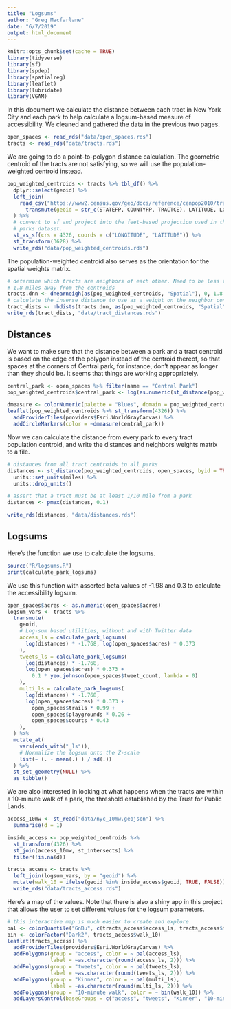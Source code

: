 ```yaml
---
title: "Logsums"
author: "Greg Macfarlane"
date: "6/7/2019"
output: html_document
---
```


```r
knitr::opts_chunk$set(cache = TRUE)
library(tidyverse)
library(sf)
library(spdep)
library(spatialreg)
library(leaflet)
library(lubridate)
library(VGAM)
```

In this document we calculate the distance between each tract in New York City 
and each park to help calculate a logsum-based measure of accessibility. We 
cleaned and gathered the data in the previous two pages.

```r
open_spaces <- read_rds("data/open_spaces.rds")
tracts <- read_rds("data/tracts.rds")
```

We are going to do a point-to-polygon distance calculation. The geometric centroid
of the tracts are not satisfying, so we will use the population-weighted centroid
instead.

```r
pop_weighted_centroids <- tracts %>% tbl_df() %>%
  dplyr::select(geoid) %>%
  left_join(
    read_csv("https://www2.census.gov/geo/docs/reference/cenpop2010/tract/CenPop2010_Mean_TR36.txt") %>%
      transmute(geoid = str_c(STATEFP, COUNTYFP, TRACTCE), LATITUDE, LONGITUDE)
  ) %>%
  # convert to sf and project into the feet-based projection used in the
  # parks dataset.
  st_as_sf(crs = 4326, coords = c("LONGITUDE", "LATITUDE")) %>%
  st_transform(3628) %>%
  write_rds("data/pop_weighted_centroids.rds")

```

The population-weighted centroid also serves as the orientation for the spatial
weights matrix.

```r
# determine which tracts are neighbors of each other. Need to be less than
# 1.8 miles away from the centroids
tracts.dnn <- dnearneigh(as(pop_weighted_centroids, "Spatial"), 0, 1.8 * 5280)
# calculate the inverse distance to use as a weight on the neighbor connection
tract_dists <- nbdists(tracts.dnn, as(pop_weighted_centroids, "Spatial"))
write_rds(tract_dists, "data/tract_distances.rds")
```




## Distances
We want to make sure that the distance between a park and a tract centroid is
based on the edge of the polygon instead of the centroid thereof, so that spaces
at the corners of Central park, for instance, don't appear as longer than they should be.
It seems that things are working appropriately.

```r
central_park <- open_spaces %>% filter(name == "Central Park")
pop_weighted_centroids$central_park <- log(as.numeric(st_distance(pop_weighted_centroids, central_park)))

dmeasure <- colorNumeric(palette = "Blues", domain = pop_weighted_centroids$central_park)
leaflet(pop_weighted_centroids %>% st_transform(4326)) %>%
  addProviderTiles(providers$Esri.WorldGrayCanvas) %>%
  addCircleMarkers(color = ~dmeasure(central_park))
```

Now we can calculate the distance from every park to every tract population
centroid, and write the distances and neighbors weights matrix to a file.
```r
# distances from all tract centroids to all parks
distances <- st_distance(pop_weighted_centroids, open_spaces, byid = TRUE) %>%
  units::set_units(miles) %>%
  units::drop_units()

# assert that a tract must be at least 1/10 mile from a park
distances <- pmax(distances, 0.1)

write_rds(distances, "data/distances.rds")
```




## Logsums

Here's the function we use to calculate the logsums. 
```r
source("R/logsums.R")
print(calculate_park_logsums)
```

We use this function with asserted beta values of -1.98 and 0.3 to calculate the
accessibility logsum.
```r
open_spaces$acres <- as.numeric(open_spaces$acres)
logsum_vars <- tracts %>%
  transmute(
    geoid, 
    # Log-sum based utilities, without and with Twitter data
    access_ls = calculate_park_logsums(
      log(distances) * -1.768, log(open_spaces$acres) * 0.373
    ),
    tweets_ls = calculate_park_logsums(
      log(distances) * -1.768, 
      log(open_spaces$acres) * 0.373 + 
        0.1 * yeo.johnson(open_spaces$tweet_count, lambda = 0)
    ),
    multi_ls = calculate_park_logsums(
      log(distances) * -1.768, 
      log(open_spaces$acres) * 0.373 + 
        open_spaces$trails * 0.99 + 
        open_spaces$playgrounds * 0.26 + 
        open_spaces$courts * 0.43
    ),
  ) %>%
  mutate_at(
    vars(ends_with("_ls")),
    # Normalize the logsum onto the Z-scale
    list(~ (. - mean(.) ) / sd(.))
  ) %>%
  st_set_geometry(NULL) %>%
  as_tibble()
```

We are also interested in looking at what happens when the tracts are within a 
10-minute walk of a park, the threshold established by the Trust for Public Lands.
```r
access_10mw <- st_read("data/nyc_10mw.geojson") %>%
  summarise(d = 1)

inside_access <- pop_weighted_centroids %>%
  st_transform(4326) %>%
  st_join(access_10mw, st_intersects) %>%
  filter(!is.na(d))

tracts_access <- tracts %>%
  left_join(logsum_vars, by = "geoid") %>%
  mutate(walk_10 = ifelse(geoid %in% inside_access$geoid, TRUE, FALSE)) %>%
  write_rds("data/tracts_access.rds")
```

Here's a map of the values. Note that there is also a shiny app in this project that
allows the user to set different values for the logsum parameters.
```r
# this interactive map is much easier to create and explore
pal <- colorQuantile("GnBu", c(tracts_access$access_ls, tracts_access$multi_ls), n = 5)
bin <- colorFactor("Dark2", tracts_access$walk_10)
leaflet(tracts_access) %>%
  addProviderTiles(providers$Esri.WorldGrayCanvas) %>%
  addPolygons(group = "access", color = ~ pal(access_ls),
              label = ~as.character(round(access_ls, 2))) %>%
  addPolygons(group = "tweets", color = ~ pal(tweets_ls),
              label = ~as.character(round(tweets_ls, 2))) %>%
  addPolygons(group = "Kinner", color = ~ pal(multi_ls),
              label = ~as.character(round(multi_ls, 2))) %>%
  addPolygons(group = "10-minute walk", color = ~ bin(walk_10)) %>%
  addLayersControl(baseGroups = c("access", "tweets", "Kinner", "10-minute walk"))
```

